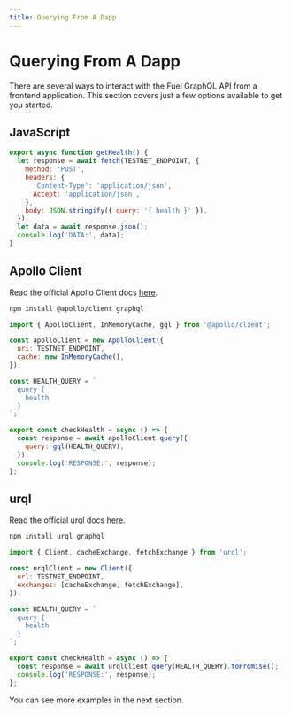 ```yaml
---
title: Querying From A Dapp
---
```


# Querying From A Dapp

There are several ways to interact with the Fuel GraphQL API from a frontend application.
This section covers just a few options available to get you started.

## JavaScript

```javascript
export async function getHealth() {
  let response = await fetch(TESTNET_ENDPOINT, {
    method: 'POST',
    headers: {
      'Content-Type': 'application/json',
      Accept: 'application/json',
    },
    body: JSON.stringify({ query: '{ health }' }),
  });
  let data = await response.json();
  console.log('DATA:', data);
}
```

## Apollo Client

Read the official Apollo Client docs [here](https://www.apollographql.com/apollo-client/).

```bash
npm install @apollo/client graphql
```

```javascript
import { ApolloClient, InMemoryCache, gql } from '@apollo/client';

const apolloClient = new ApolloClient({
  uri: TESTNET_ENDPOINT,
  cache: new InMemoryCache(),
});

const HEALTH_QUERY = `
  query {
    health
  }
`;

export const checkHealth = async () => {
  const response = await apolloClient.query({
    query: gql(HEALTH_QUERY),
  });
  console.log('RESPONSE:', response);
};
```

## urql

Read the official urql docs [here](https://formidable.com/open-source/urql/).

```bash
npm install urql graphql
```

```javascript
import { Client, cacheExchange, fetchExchange } from 'urql';

const urqlClient = new Client({
  url: TESTNET_ENDPOINT,
  exchanges: [cacheExchange, fetchExchange],
});

const HEALTH_QUERY = `
  query {
    health
  }
`;

export const checkHealth = async () => {
  const response = await urqlClient.query(HEALTH_QUERY).toPromise();
  console.log('RESPONSE:', response);
};
```

You can see more examples in the next section.

